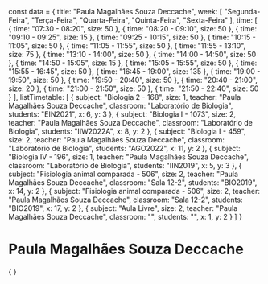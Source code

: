 const data = {
  title: "Paula Magalhães Souza Deccache",
  week: [
    "Segunda-Feira",
    "Terça-Feira",
    "Quarta-Feira",
    "Quinta-Feira",
    "Sexta-Feira"
  ],
  time: [
    {
      time: "07:30 - 08:20",
      size: 50
    },
    {
      time: "08:20 - 09:10",
      size: 50
    },
    {
      time: "09:10 - 09:25",
      size: 15
    },
    {
      time: "09:25 - 10:15",
      size: 50
    },
    {
      time: "10:15 - 11:05",
      size: 50
    },
    {
      time: "11:05 - 11:55",
      size: 50
    },
    {
      time: "11:55 - 13:10",
      size: 75
    },
    {
      time: "13:10 - 14:00",
      size: 50
    },
    {
      time: "14:00 - 14:50",
      size: 50
    },
    {
      time: "14:50 - 15:05",
      size: 15
    },
    {
      time: "15:05 - 15:55",
      size: 50
    },
    {
      time: "15:55 - 16:45",
      size: 50
    },
    {
      time: "16:45 - 19:00",
      size: 135
    },
    {
      time: "19:00 - 19:50",
      size: 50
    },
    {
      time: "19:50 - 20:40",
      size: 50
    },
    {
      time: "20:40 - 21:00",
      size: 20
    },
    {
      time: "21:00 - 21:50",
      size: 50
    },
    {
      time: "21:50 - 22:40",
      size: 50
    }
  ],
  listTimetable: [
    {
      subject: "Biologia 2 - 168",
      size: 1,
      teacher: "Paula Magalhães Souza Deccache",
      classroom: "Laboratório de Biologia",
      students: "EIN2021",
      x: 6,
      y: 3
    },
    {
      subject: "Biologia I - 1073",
      size: 2,
      teacher: "Paula Magalhães Souza Deccache",
      classroom: "Laboratório de Biologia",
      students: "IIW2022A",
      x: 8,
      y: 2
    },
    {
      subject: "Biologia I - 459",
      size: 2,
      teacher: "Paula Magalhães Souza Deccache",
      classroom: "Laboratório de Biologia",
      students: "AGO2022",
      x: 11,
      y: 2
    },
    {
      subject: "Biologia IV - 196",
      size: 1,
      teacher: "Paula Magalhães Souza Deccache",
      classroom: "Laboratório de Biologia",
      students: "IIN2019",
      x: 5,
      y: 3
    },
    {
      subject: "Fisiologia animal comparada - 506",
      size: 2,
      teacher: "Paula Magalhães Souza Deccache",
      classroom: "Sala 12-2",
      students: "BIO2019",
      x: 14,
      y: 2
    },
    {
      subject: "Fisiologia animal comparada - 506",
      size: 2,
      teacher: "Paula Magalhães Souza Deccache",
      classroom: "Sala 12-2",
      students: "BIO2019",
      x: 17,
      y: 2
    },
    {
      subject: "Aula Livre",
      size: 2,
      teacher: "Paula Magalhães Souza Deccache",
      classroom: "",
      students: "",
      x: 1,
      y: 2
    }
  ]
}

# Paula Magalhães Souza Deccache

<div>
    {
        <Grid
            title={data.title}
            weekDays={data.week}
            time={data.time}
            listClasses={data.listTimetable}
        />
    }
</div>